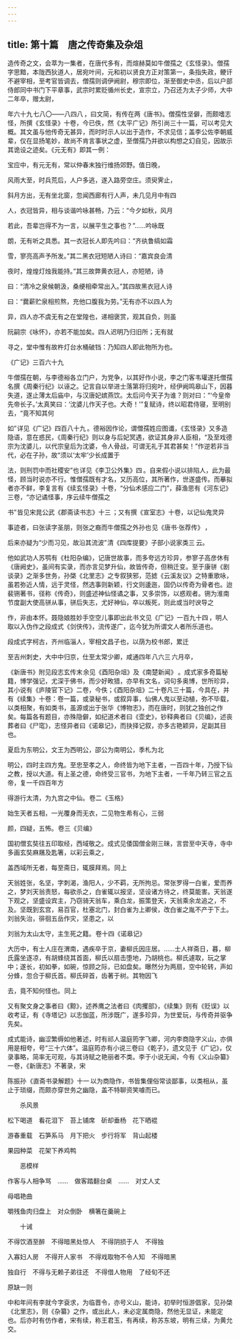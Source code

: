 ```yaml
---
---
---
```

title: 第十篇　唐之传奇集及杂俎
---



造传奇之文，会萃为一集者，在唐代多有，而煊赫莫如牛僧孺之《玄怪录》。僧孺字思黯，本陇西狄道人，居宛叶间，元和初以贤良方正对策第一，条指失政，鲠讦不避宰相，至考官皆调去，僧孺则调伊阙尉，穆宗即位，渐至御史中丞，后以户部侍郎同中书门下平章事，武宗时累贬循州长史，宣宗立，乃召还为太子少师，大中二年卒，赠太尉，

年六十九 七八〇——八四八 ，曰文简，有传在两《唐书》。僧孺性坚僻，而颇嗜志怪，所撰《玄怪录》十卷，今已佚，然《太平广记》所引尚三十一篇，可以考见大概。其文虽与他传奇无甚异，而时时示人以出于造作，不求见信；盖李公佐李朝威辈，仅在显扬笔妙，故尚不肯言事状之虚，至僧孺乃并欲以构想之幻自见，因故示其诡设之迹矣。《元无有》即其一例：

宝应中，有元无有，常以仲春末独行维扬郊野。值日晚，

风雨大至，时兵荒后，人户多逃，遂入路旁空庄。须臾霁止，

斜月方出，无有坐北窗，忽闻西廊有行人声，未几见月中有四

人，衣冠皆异，相与谈谐吟咏甚畅，乃云：“今夕如秋，风月

若此，吾辈岂得不为一言，以展平生之事也？”……吟咏既

朗，无有听之具悉。其一衣冠长人即先吟曰：“齐纨鲁缟如霜

雪，寥亮高声予所发。”其二黑衣冠短陋人诗曰：“嘉宾良会清

夜时，煌煌灯烛我能持。”其三故弊黄衣冠人，亦短陋，诗

曰：“清冷之泉候朝汲，桑绠相牵常出入。”其四故黑衣冠人诗

曰：“爨薪贮泉相煎熬，充他口腹我为劳。”无有亦不以四人为

异，四人亦不虞无有之在堂隍也，递相褒赏，观其自负，则虽

阮嗣宗《咏怀》，亦若不能加矣。四人迟明乃归旧所；无有就

寻之，堂中惟有故杵灯台水桶破铛：乃知四人即此物所为也。 

《广记》三百六十九 

牛僧孺在朝，与李德裕各立门户，为党争，以其好作小说，李之门客韦瓘遂托僧孺名撰《周秦行纪》以诬之。记言自以举进士落第将归宛叶，经伊阙鸣皋山下，因暮失道，遂止薄太后庙中，与汉唐妃嫔燕饮。太后问今天子为谁？则对曰：“‘今皇帝先帝长子。’太真笑曰：‘沈婆儿作天子也。大奇！’”复赋诗，终以昭君侍寝，至明别去，“竟不知其何

如” 详见《广记》四百八十九 。德裕因作论，谓僧孺姓应图谶，《玄怪录》又多造隐语，意在惑民，《周秦行纪》则以身与后妃冥遇，欲证其身非人臣相，“及至戏德宗为沈婆儿，以代宗皇后为沈婆，令人骨战，可谓无礼于其君甚矣！”作逆若非当代，必在子孙，故“须以‘太牢’少长成置于

法，则刑罚中而社稷安”也 详见《李卫公外集》四 。自来假小说以排陷人，此为最怪，顾当时说亦不行。惟僧孺既有才名，又历高位，其所著作，世遂盛传。而摹拟者亦不鲜，李复言有《续玄怪录》十卷，“分仙术感应二门”，薛渔思有《河东记》三卷，“亦记谲怪事，序云续牛僧孺之

书” 皆见宋晁公武《郡斋读书志》十三 ；又有撰《宣室志》十卷，以记仙鬼灵异

事迹者，曰张读字圣朋，则张之裔而牛僧孺之外孙也 见《唐书·张荐传》 ，

后来亦疑为“少而习见，故沿其流波” 清《四库提要》子部小说家类三 云。

他如武功人苏鹗有《杜阳杂编》，记唐世故事，而多夸远方珍异，参寥子高彦休有《唐阙史》，虽间有实录，而亦言见梦升仙，故皆传奇，但稍迁变。至于康骈《剧谈录》之渐多世务，孙棨《北里志》之专叙狭邪，范摅《云溪友议》之特重歌咏，虽若弥近人情，远于灵怪，然选事则新颖，行文则逶迤，固仍以传奇为骨者也。迨裴铏著书，径称《传奇》，则盛述神仙怪谲之事，又多崇饰，以惑观者。铏为淮南节度副大使高骈从事，骈后失志，尤好神仙，卒以叛死，则此或当时谀导之

作，非由本怀。聂隐娘胜妙手空空儿事即出此书 文见《广记》一百九十四 ，明人取以入伪作之段成式《剑侠传》，流传遂广，迄今犹为所谓文人者所乐道也。

段成式字柯古，齐州临淄人，宰相文昌子也，以荫为校书郎，累迁

至吉州刺史，大中中归京，仕至太常少卿，咸通四年 八六三 六月卒，

《新唐书》附见段志玄传末 余见《酉阳杂俎》及《南楚新闻》 。成式家多奇篇秘籍，博学强记，尤深于佛书，而少好畋猎，亦早有文名，词句多奥博，世所珍异，其小说有《庐陵官下记》二卷，今佚；《酉阳杂俎》二十卷凡三十篇，今具在，并有《续集》十卷：卷一篇，或录秘书，或叙异事，仙佛人鬼以至动植，弥不毕载，以类相聚，有如类书，虽源或出于张华《博物志》，而在唐时，则犹之独创之作矣。每篇各有题目，亦殊隐僻，如纪道术者曰《壶史》，钞释典者曰《贝编》，述丧葬者曰《尸窀》，志怪异者曰《诺皋记》，而抉择记叙，亦多古艳颖异，足副其目也。

夏启为东明公，文王为西明公，邵公为南明公，季札为北

明公，四时主四方鬼。至忠至孝之人，命终皆为地下主者，一百四十年，乃授下仙之教，授以大道。有上圣之德，命终受三官书，为地下主者，一千年乃转三官之五帝，复一千四百年方

得游行太清，为九宫之中仙。 卷二《玉格》 

始生天者五相，一光覆身而无衣，二见物生希有心，三弱

颜，四疑，五怖。 卷三《贝编》 

国初僧玄奘往五印取经，西域敬之。成式见倭国僧金刚三昧，言尝至中天寺，寺中多画玄奘麻屩及匙箸，以彩云乘之，

盖西域所无者，每至斋日，辄膜拜焉。 同上 

天翁姓张，名坚，字刺渴，渔阳人，少不羁，无所拘忌。常张罗得一白雀，爱而养之，梦刘天翁责怒，每欲杀之，白雀辄以报坚，坚设诸方待之，终莫能害。天翁遂下观之，坚盛设宾主，乃窃骑天翁车，乘白龙，振策登天，天翁乘余龙追之，不及。坚既到玄宫，易百官，杜塞北门，封白雀为上卿侯，改白雀之胤不产于下土。刘翁失治，徘徊五岳作灾，坚患之，以

刘翁为太山太守，主生死之籍。 卷十四《诺皋记》 

大历中，有士人庄在渭南，遇疾卒于京，妻柳氏因庄居。……士人祥斋日，暮，柳氏露坐逐凉，有胡蜂绕其首面，柳氏以扇击堕地，乃胡桃也。柳氏遽取，玩之掌中；遂长，初如拳，如碗，惊顾之际，已如盘矣。曝然分为两扇，空中轮转，声如分蜂，忽合于柳氏首。柳氏碎首，齿著于树。其物因飞

去，竟不知何怪也。 同上 

又有聚文身之事者曰《黥》，述养鹰之法者曰《肉攫部》，《续集》则有《贬误》以收考证，有《寺塔记》以志伽蓝，所涉既广，遂多珍异，为世爱玩，与传奇并驱争先矣。

成式能诗，幽涩繁缛如他著述，时有祁人温庭筠字飞卿，河内李商隐字义山，亦俱用是相夸，号“三十六体”。温庭筠亦有小说三卷曰《乾子》，遗文见于《广记》，仅录事略，简率无可观，与其诗赋之艳丽者不类。李于小说无闻，今有《义山杂纂》一卷，《新唐志》不著录，宋

陈振孙 《直斋书录解题》十一 以为商隐作，书皆集俚俗常谈鄙事，以类相从，虽止于琐缀，而颇亦穿世务之幽隐，盖不特聊资笑噱而已。

　　杀风景

松下喝道　看花泪下　苔上铺席　斫却垂杨　花下晒裩

游春重载　石笋系马　月下把火　步行将军　背山起楼

果园种菜　花架下养鸡鸭

　　恶模样

作客与人相争骂　……　做客踏翻台桌　……　对丈人丈

母唱艳曲

嚼残鱼肉归盘上　对众倒卧　横箸在羹碗上

　　十诫

不得饮酒至醉　不得暗黑处惊人　不得阴损于人　不得独

入寡妇人房　不得开人家书　不得戏取物不令人知　不得暗黑

独自行　不得与无赖子弟往还　不得借人物用　了经旬不还　 

原缺一则 

中和年间有李就今字袞求，为临晋令，亦号义山，能诗，初举时恒游倡家，见孙棨《北里志》，则《杂纂》之作，或出此人，未必定属商隐，然他无显证，未能定也。后亦时有仿作者，宋有续，称王君玉，有再续，称苏东坡，明有三续，为黄允交。